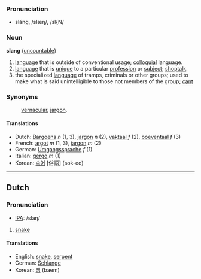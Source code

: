 ===Pronunciation===
*slăng, /slæŋ/, /sl{N/

===Noun===
'''slang''' ([[uncountable]])

#[[language]] that is outside of conventional usage; [[colloquial]] language.
#[[language]] that is [[unique]] to a particular [[profession]] or [[subject]]; [[shoptalk]].
#the specialized [[language]] of tramps, criminals or other groups; used to make what is said unintelligible to those not members of the group; [[cant]]

===Synonyms===
:[[vernacular]], [[jargon]].

====Translations====
*Dutch: [[Bargoens]] ''n'' (1, 3), [[jargon]] ''n'' (2), [[vaktaal]] ''f'' (2), [[boeventaal]] ''f'' (3)
*French: [[argot]] ''m'' (1, 3), [[jargon]] ''m'' (2)
*German: [[Umgangssprache]] ''f'' (1)
*Italian: [[gergo]] ''m'' (1)
*Korean: [[속어]] [俗語] (sok-eo)

----

==Dutch==

===Pronunciation===
*[[w:IPA|IPA]]: /slaɳ/

# [[snake]]

====Translations====
*English: [[snake]], [[serpent]]
*German: [[Schlange]]
*Korean: [[뱀]] (baem)